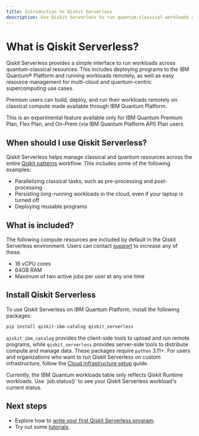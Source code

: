 ```yaml
---
title: Introduction to Qiskit Serverless
description: Use Qiskit Serverless to run quantum-classical workloads across the cloud and on quantum-centric supercomputers.
---
```


# What is Qiskit Serverless?

Qiskit Serverless provides a simple interface to run workloads across quantum-classical resources. This includes deploying programs to the IBM Quantum&reg; Platform and running workloads remotely, as well as easy resource management for multi-cloud and quantum-centric supercomputing use cases.

Premium users can build, deploy, and run their workloads remotely on classical compute made available through IBM Quantum Platform.

<Admonition type="note">
    This is an experimental feature available only for IBM Quantum Premium Plan, Flex Plan, and On-Prem (via IBM Quantum Platform API) Plan users.
</Admonition>

## When should I use Qiskit Serverless?

Qiskit Serverless helps manage classical and quantum resources across the entire [Qiskit patterns](./intro-to-patterns) workflow. This includes some of the following examples:

- Parallelizing classical tasks, such as pre-processing and post-processing
- Persisting long-running workloads in the cloud, even if your laptop is turned off
- Deploying reusable programs

## What is included?

The following compute resources are included by default in the Qiskit Serverless environment. Users can contact [support](/docs/support) to increase any of these.

- 16 vCPU cores
- 64GB RAM
- Maximum of two active jobs per user at any one time

## Install Qiskit Serverless

To use Qiskit Serverless on IBM Quantum Platform, install the following packages:

```bash
pip install qiskit-ibm-catalog qiskit_serverless
```

`qiskit_ibm_catalog` provides the client-side tools to upload and run remote programs, while `qiskit_serverless` provides server-side tools to distribute compute and manage data. These packages require `python` 3.11+. For users and organizations who want to run Qiskit Serverless on custom infrastructure, follow the [Cloud infrastructure setup](https://qiskit.github.io/qiskit-serverless/) guide.

<Admonition type="tip">
Currently, the IBM Quantum workloads table only reflects Qiskit Runtime workloads. Use `job.status()` to see your Qiskit Serverless workload's current status.
</Admonition>

## Next steps

<Admonition type="info" title="Recommendations">

- Explore how to [write your first Qiskit Serverless program](./serverless-first-program).
- Try out some [tutorials](/docs/tutorials).

</Admonition>